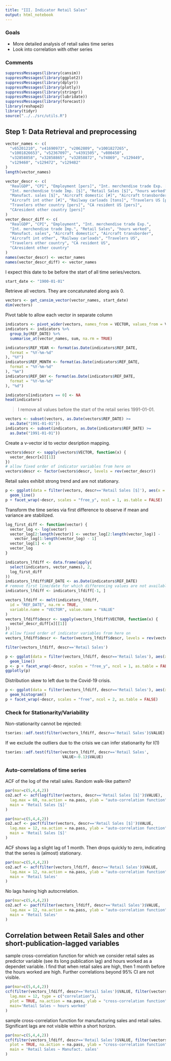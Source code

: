 ```yaml
---
title: "III. Indicator Retail Sales"
output: html_notebook
---
```


### Goals

* More detailed analysis of  retail sales time series
* Look into correlation with other series

### Comments

```r
suppressMessages(library(cansim))
suppressMessages(library(ggplot2))
suppressMessages(library(dplyr))
suppressMessages(library(plotly))
suppressMessages(library(stringr))
suppressMessages(library(lubridate))
suppressMessages(library(forecast))
library(reshape2)
library(tidyr)
source("../../src/utils.R")
```

## Step 1: Data Retrieval and preprocessing

```r
vector_names <- c(
  "v65201210", "v41690973", "v2062809", "v1001827265",
  "v1001826653", "v52367097", "v4391505", "v800450",
  "v32858858", "v32858865", "v32858872", "v74869", "v129449",
  "v129460", "v129472", "v129482"
)
length(vector_names)
```
```r
vector_descr <- c(
  "RealGDP", "CPI", "Employment [pers]", "Int. merchendise trade Exp. [$]",
  "Int. merchendise trade Imp. [$]", "Retail Sales [$]", "hours worked",
  "Manufact. sales [$]", "Aircraft domestic [#]", "Aircraft transborder [#]",
  "Aircraft int other [#]", "Railway carloads [tons]", "Travelers US [pers]",
  "Travelers other country [pers]", "CA resident US [pers]",
  "CAresident other country [pers]"
)
vector_descr_diff <- c(
  "RealGDP", "CPI", "Employment", "Int. merchendise trade Exp.",
  "Int. merchendise trade Imp.", "Retail Sales", "hours worked",
  "Manufact. sales", "Aircraft domestic", "Aircraft transborder",
  "Aircraft int other", "Railway carloads", "Travelers US",
  "Travelers other country", "CA resident US",
  "CAresident other country"
)
names(vector_descr) <- vector_names
names(vector_descr_diff) <- vector_names
```


I expect this date to be before the start of all time series/vectors.
```r
start_date <- "1900-01-01"
```

Retrieve all vectors. They are concatunated along axis 0.
```r
vectors <- get_cansim_vector(vector_names, start_date)
dim(vectors)
```

Pivot table to allow each vector in separate column
```r
indicators <- pivot_wider(vectors, names_from = VECTOR, values_from = VALUE)
indicators <- indicators %>%
  group_by(REF_DATE) %>%
  summarise_at(vector_names, sum, na.rm = TRUE)

indicators$REF_YEAR <- format(as.Date(indicators$REF_DATE,
  format = "%Y-%m-%d"
), "%Y")
indicators$REF_MONTH <- format(as.Date(indicators$REF_DATE,
  format = "%Y-%m-%d"
), "%m")
indicators$REF_DAY <- format(as.Date(indicators$REF_DATE,
  format = "%Y-%m-%d"
), "%d")

indicators[indicators == 0] <- NA
head(indicators)
```


> I remove all values before the start of the retail series 1991-01-01.

```r
vectors <- subset(vectors, as.Date(vectors$REF_DATE) >=
  as.Date("1991-01-01"))
indicators <- subset(indicators, as.Date(indicators$REF_DATE) >=
  as.Date("1991-01-01"))
```

Create a v-vector id to vector desription mapping.
```r
vectors$descr <- sapply(vectors$VECTOR, function(x) {
  vector_descr[x][[1]]
})
# allow fixed order of indicator variables from here on
vectors$descr <- factor(vectors$descr, levels = rev(vector_descr))
```

Retail sales exhibit strong trend and are not stationary.
```r
p <- ggplot(data = filter(vectors, descr=='Retail Sales [$]'), aes(x = as.Date(REF_DATE), y = VALUE)) +
  geom_line()
p + facet_wrap(~descr, scales = "free_y", ncol = 1, as.table = FALSE)
```


Transform the time series via first difference to observe if mean and variance are stabilized.

```r
log_first_diff <- function(vector) {
  vector_log <- log(vector)
  vector_log[2:length(vector)] <- vector_log[2:length(vector_log)] -
    vector_log[1:length(vector_log) - 1]
  vector_log[1] <- 0
  vector_log
}
```


```r
indicators_lfdiff <- data.frame(apply(
  select(indicators, vector_names), 2,
  log_first_diff
))
indicators_lfdiff$REF_DATE <- as.Date(indicators$REF_DATE)
# remove first line/date for which differencing values are not available
indicators_lfdiff <- indicators_lfdiff[-1, ]

vectors_lfdiff <- melt(indicators_lfdiff,
  id = "REF_DATE", na.rm = TRUE,
  variable.name = "VECTOR", value.name = "VALUE"
)
vectors_lfdiff$descr <- sapply(vectors_lfdiff$VECTOR, function(x) {
  vector_descr_diff[x][[1]]
})
# allow fixed order of indicator variables from here on
vectors_lfdiff$descr <- factor(vectors_lfdiff$descr, levels = rev(vector_descr_diff))
```

```r
filter(vectors_lfdiff, descr=='Retail Sales')
```


```r
p <- ggplot(data = filter(vectors_lfdiff, descr=='Retail Sales'), aes(x = as.Date(REF_DATE), y = VALUE)) +
  geom_line()
p <- p + facet_wrap(~descr, scales = "free_y", ncol = 1, as.table = FALSE) + labs(y='log diff')
ggplotly(p)
```

Distribution skew to left due to the Covid-19 crisis.
```r
p <- ggplot(data = filter(vectors_lfdiff, descr=='Retail Sales'), aes(x = VALUE)) +
  geom_histogram()
p + facet_wrap(~descr, scales = "free", ncol = 2, as.table = FALSE)
```

### Check for Stationarity/Variability

Non-stationarity cannot be rejected:
```r
tseries::adf.test(filter(vectors_lfdiff, descr=='Retail Sales')$VALUE)
```

If we exclude the outliers due to the crisis we can infer stationarity for I(1)
```r
tseries::adf.test(filter(vectors_lfdiff, descr=='Retail Sales', 
                         VALUE>-0.1)$VALUE)
```


### Auto-correlations of time series

ACF  of the log of the retail sales. Random walk-like pattern?
```r
par(mar=c(5,4,4,2)) 
co2.acf <- acf(log(filter(vectors, descr=='Retail Sales [$]')$VALUE),
  lag.max = 60, na.action = na.pass, ylab = "auto-correlation function",
  main = 'Retail Sales [$]'
)
```

```r
par(mar=c(5,4,4,2)) 
co2.acf <- pacf(filter(vectors, descr=='Retail Sales [$]')$VALUE,
  lag.max = 12, na.action = na.pass, ylab = "auto-correlation function",
  main = 'Retail Sales [$]'
)
```


ACF shows lag a slight lag of 1 month. Then drops quickly to zero, 
indicating that the series is (almost) stationary.
```r
par(mar=c(5,4,4,2)) 
co2.acf <- acf(filter(vectors_lfdiff, descr=='Retail Sales')$VALUE,
  lag.max = 12, na.action = na.pass, ylab = "auto-correlation function",
  main = 'Retail Sales'
)
```

No lags having high autocrrelation.
```r
par(mar=c(5,4,4,2)) 
co2.acf <- pacf(filter(vectors_lfdiff, descr=='Retail Sales')$VALUE,
  lag.max = 12, na.action = na.pass, ylab = "auto-correlation function",
  main = 'Retail Sales'
)
```


## Correlation between Retail Sales and other short-publication-lagged variables


sample cross-correlation function for which we consider retail sales as predictor variable (see its long publication lag) and hours worked as a dependet variable. I find that when retail sales are high, then 1 month before the hours worked are high. Further correlations beyond 95% CI are not visible.
```r
par(mar=c(5,4,4,2)) 
ccf(filter(vectors_lfdiff, descr=='Retail Sales')$VALUE, filter(vectors_lfdiff, descr=='hours worked')$VALUE,
  lag.max = 12, type = c("correlation"),
  plot = TRUE, na.action = na.pass, ylab = "cross-correlation function",
  main='Retail Sales ~ hours worked'
)
```

sample cross-correlation function for manufacturing sales and retail sales.
Significant lags are not visible within a short horizon.
```r
par(mar=c(5,4,4,2)) 
ccf(filter(vectors_lfdiff, descr=='Retail Sales')$VALUE, filter(vectors_lfdiff, descr=='Manufact. sales')$VALUE, lag.max = 12, type = c("correlation"),
  plot = TRUE, na.action = na.pass, ylab = "cross-correlation function",
  main = 'Retail Sales ~ Manufact. sales'
)
```



